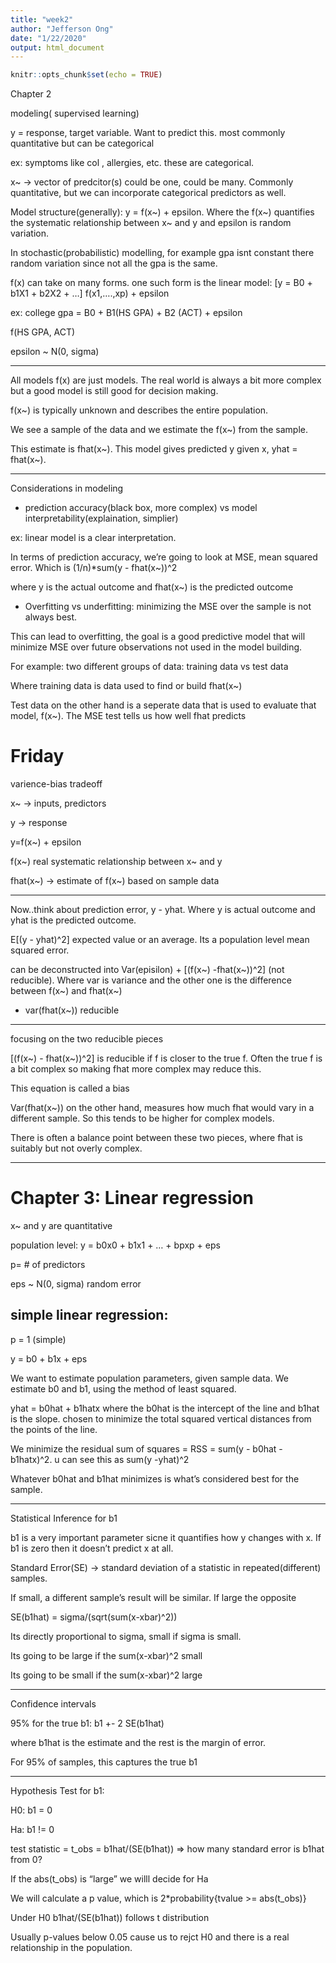```yaml
---
title: "week2"
author: "Jefferson Ong"
date: "1/22/2020"
output: html_document
---
```


```r
knitr::opts_chunk$set(echo = TRUE)
```

Chapter 2

modeling( supervised learning)

y = response, target variable. Want to predict this. most commonly quantitative but can be categorical

ex: symptoms like col , allergies, etc. these are categorical.

x~ -> vector of predcitor(s) could be one, could be many. Commonly quantitative, but we can incorporate categorical predictors as well. 

Model structure(generally): y = f(x~) + epsilon. Where the f(x~) quantifies the systematic relationship between x~ and y and epsilon is random variation.

In stochastic(probabilistic) modelling, for example gpa isnt constant there random variation since not all the gpa is the same.

f(x) can take on many forms. one such form is the linear model: [y = B0 + b1X1 + b2X2 + ...] f(x1,....,xp) + epsilon

ex: college gpa = B0 + B1(HS GPA) + B2 (ACT) + epsilon

f(HS GPA, ACT)

epsilon ~ N(0, sigma)

--------------------------------------

All models f(x) are just models. The real world is always a bit more complex but a good model is still good for decision making.

f(x~) is typically unknown and describes the entire population.

We see a sample of the data and we estimate the f(x~) from the sample. 

This estimate is fhat(x~). This model gives predicted y given x, yhat = fhat(x~).

----------------



Considerations in modeling

- prediction accuracy(black box, more complex) vs model interpretability(explaination, simplier)

ex: linear model is a clear interpretation. 

In terms of prediction accuracy, we're going to look at MSE, mean squared error. Which is (1/n)*sum(y - fhat(x~))^2 

where y is the actual outcome and fhat(x~) is the predicted outcome



- Overfitting vs underfitting: minimizing the MSE over the sample is not always best.

This can lead to overfitting, the goal is a good predictive model that will minimize MSE over future observations not used in the model building.

For example: two different groups of data: training data vs test data

Where training data is data used to find or build fhat(x~)

Test data on the other hand is a seperate data that is used to evaluate that model, f(x~). The MSE test tells us how well fhat predicts 


# Friday

varience-bias tradeoff

x~ -> inputs, predictors

y -> response

y=f(x~) + epsilon

f(x~) real systematic relationship between x~ and y

fhat(x~) -> estimate of f(x~) based on sample data

-----

Now..think about prediction error, y - yhat. Where y is actual outcome and yhat is the predicted outcome.

E[(y - yhat)^2] expected value or an average. Its a population level mean squared error.

can be deconstructed into Var(episilon) + [(f(x~) -fhat(x~))^2] (not reducible). Where var is variance and the other one is the difference between f(x~) and fhat(x~)

+ var(fhat(x~)) reducible

----

focusing on the two reducible pieces

[(f(x~) - fhat(x~))^2] is reducible if f is closer to the true f. Often the true f is a bit complex so making fhat more complex may reduce this.

This equation is called a bias


Var(fhat(x~)) on the other hand, measures how much fhat would vary in a different sample. So this tends to be higher for complex models.


There is often a balance point between these two pieces, where fhat is suitably but not overly complex.

-----------------------------------


# Chapter 3: Linear regression

x~ and y are quantitative 

population level: y = b0x0 + b1x1 + ... + bpxp + eps

p= # of predictors


eps ~ N(0, sigma) random error




## simple linear regression:

p = 1 (simple)

y = b0 + b1x + eps


We want to estimate population parameters, given sample data. We estimate b0 and b1, using the method of least squared. 

yhat = b0hat + b1hatx where the b0hat is the intercept of the line and b1hat is the slope. chosen to minimize the total squared vertical distances from the points of the line.

We minimize the residual sum of squares = RSS = sum(y - b0hat - b1hatx)^2. u can see this as sum(y -yhat)^2

Whatever b0hat and b1hat minimizes is what's considered best for the sample.

--------------------------------

Statistical Inference for b1

b1 is a very important parameter sicne it quantifies how y changes with x. If b1 is zero then it doesn't predict x at all. 


Standard Error(SE) ->  standard deviation of a statistic in repeated(different) samples.

If small, a different sample's result will be similar. If large the opposite


SE(b1hat) = sigma/(sqrt(sum(x-xbar)^2))

Its directly proportional to sigma, small if sigma is small.

Its going to be large if the sum(x-xbar)^2 small

Its going to be small if the sum(x-xbar)^2 large

--------

Confidence intervals

95% for the true b1: b1 +- 2 SE(b1hat)

where b1hat is the estimate and the rest is the margin of error.

For 95% of samples, this captures the true b1

-------

Hypothesis Test for b1:

H0: b1 = 0

Ha: b1 != 0


test statistic = t_obs = b1hat/(SE(b1hat)) => how many standard error is b1hat from 0?


If the abs(t_obs) is "large" we willl decide for Ha

We will calculate a p value, which is 2*probability{tvalue >= abs(t_obs)}

Under H0 b1hat/(SE(b1hat)) follows t distribution

Usually p-values below 0.05 cause us to rejct H0 and there is a real relationship in the population. 





















